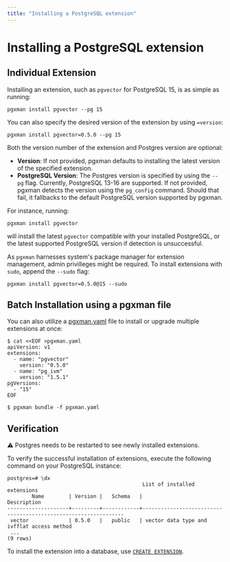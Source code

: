 ```yaml
---
title: "Installing a PostgreSQL extension"
---
```


# Installing a PostgreSQL extension

## Individual Extension

Installing an extension, such as `pgvector` for PostgreSQL 15, is as simple as running:

```console
pgxman install pgvector --pg 15
```

You can also specify the desired version of the extension by using `=version`:

```console
pgxman install pgvector=0.5.0 --pg 15
```

Both the version number of the extension and Postgres version are optional:

* **Version**: If not provided, pgxman defaults to installing the latest version of the specified extension.
* **PostgreSQL Version**: The Postgres version is specified by using the `--pg` flag. Currently, PostgreSQL 13-16 are supported. If not provided, pgxman detects the version using the `pg_config` command. Should that fail, it fallbacks to the default PostgreSQL version supported by pgxman.

For instance, running:

```console
pgxman install pgvector
```

will install the latest `pgvector` compatible with your installed PostgreSQL, or the latest supported PostgreSQL version if detection is unsuccessful.

As `pgxman` harnesses system's package manager for extension management,
admin privilleges might be required. To install extensions with `sudo`,
append the `--sudo` flag:

```console
pgxman install pgvector=0.5.0@15 --sudo
```

## Batch Installation using a pgxman file

You can also utilize a [pgxman.yaml](spec/pgxman.yaml.md) file to install or upgrade
multiple extensions at once:

```console
$ cat <<EOF >pgxman.yaml
apiVersion: v1
extensions:
  - name: "pgvector"
    version: "0.5.0"
  - name: "pg_ivm"
    version: "1.5.1"
pgVersions:
  - "15"
EOF

$ pgxman bundle -f pgxman.yaml
```

## Verification

⚠️ Postgres needs to be restarted to see newly installed extensions.

To verify the successful installation of extensions, execute the following
command on your PostgreSQL instance:

```psql
postgres=# \dx
                                            List of installed extensions
        Name        | Version |   Schema   |                              Description
--------------------+---------+------------+----------------------------------------------------------------
 vector             | 0.5.0   |   public   | vector data type and ivfflat access method
 ...
(9 rows)
```

To install the extension into a database, use [`CREATE
EXTENSION`](https://www.postgresql.org/docs/current/sql-createextension.html).
